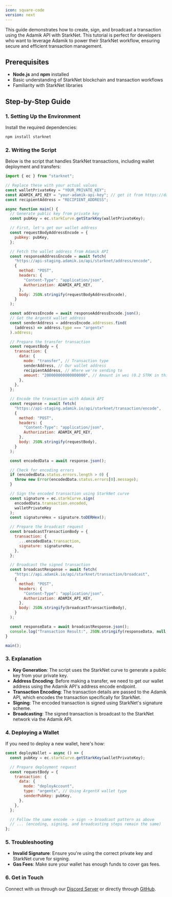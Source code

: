 ```yaml
---
icon: square-code
version: next
---
```


This guide demonstrates how to create, sign, and broadcast a transaction using the Adamik API with StarkNet. This tutorial is perfect for developers who want to leverage Adamik to power their StarkNet workflow, ensuring secure and efficient transaction management.

## Prerequisites

- **Node.js** and **npm** installed
- Basic understanding of StarkNet blockchain and transaction workflows
- Familiarity with StarkNet libraries

## Step-by-Step Guide

### 1. Setting Up the Environment

Install the required dependencies:

```bash
npm install starknet
```

### 2. Writing the Script

Below is the script that handles StarkNet transactions, including wallet deployment and transfers:

```javascript
import { ec } from "starknet";

// Replace these with your actual values
const walletPrivateKey = "YOUR_PRIVATE_KEY";
const ADAMIK_API_KEY = "your-adamik-api-key"; // get it from https://dashboard.adamik.io
const recipientAddress = "RECIPIENT_ADDRESS";

async function main() {
  // Generate public key from private key
  const pubKey = ec.starkCurve.getStarkKey(walletPrivateKey);

  // First, let's get our wallet address
  const requestBodyAddressEncode = {
    pubkey: pubKey,
  };

  // Fetch the wallet address from Adamik API
  const responseAddressEncode = await fetch(
    "https://api-staging.adamik.io/api/starknet/address/encode",
    {
      method: "POST",
      headers: {
        "Content-Type": "application/json",
        Authorization: ADAMIK_API_KEY,
      },
      body: JSON.stringify(requestBodyAddressEncode),
    }
  );

  const addressEncode = await responseAddressEncode.json();
  // Get the ArgentX wallet address
  const senderAddress = addressEncode.addresses.find(
    (address) => address.type === "argentx"
  ).address;

  // Prepare the transfer transaction
  const requestBody = {
    transaction: {
      data: {
        mode: "transfer", // Transaction type
        senderAddress, // Our wallet address
        recipientAddress, // Where we're sending to
        amount: "200000000000000000", // Amount in wei (0.2 STRK in this example)
      },
    },
  };

  // Encode the transaction with Adamik API
  const response = await fetch(
    "https://api-staging.adamik.io/api/starknet/transaction/encode",
    {
      method: "POST",
      headers: {
        "Content-Type": "application/json",
        Authorization: ADAMIK_API_KEY,
      },
      body: JSON.stringify(requestBody),
    }
  );

  const encodedData = await response.json();

  // Check for encoding errors
  if (encodedData.status.errors.length > 0) {
    throw new Error(encodedData.status.errors[0].message);
  }

  // Sign the encoded transaction using StarkNet curve
  const signature = ec.starkCurve.sign(
    encodedData.transaction.encoded,
    walletPrivateKey
  );
  const signatureHex = signature.toDERHex();

  // Prepare the broadcast request
  const broadcastTransactionBody = {
    transaction: {
      ...encodedData.transaction,
      signature: signatureHex,
    },
  };

  // Broadcast the signed transaction
  const broadcastResponse = await fetch(
    "https://api.adamik.io/api/starknet/transaction/broadcast",
    {
      method: "POST",
      headers: {
        "Content-Type": "application/json",
        Authorization: ADAMIK_API_KEY,
      },
      body: JSON.stringify(broadcastTransactionBody),
    }
  );

  const responseData = await broadcastResponse.json();
  console.log("Transaction Result:", JSON.stringify(responseData, null, 2));
}

main();
```

### 3. Explanation

- **Key Generation**: The script uses the StarkNet curve to generate a public key from your private key.
- **Address Encoding**: Before making a transfer, we need to get our wallet address using the Adamik API's address encode endpoint.
- **Transaction Encoding**: The transaction details are passed to the Adamik API, which encodes the transaction specifically for StarkNet.
- **Signing**: The encoded transaction is signed using StarkNet's signature scheme.
- **Broadcasting**: The signed transaction is broadcast to the StarkNet network via the Adamik API.

### 4. Deploying a Wallet

If you need to deploy a new wallet, here's how:

```javascript
const deployWallet = async () => {
  const pubKey = ec.starkCurve.getStarkKey(walletPrivateKey);

  // Prepare deployment request
  const requestBody = {
    transaction: {
      data: {
        mode: "deployAccount",
        type: "argentx", // Using ArgentX wallet type
        senderPubKey: pubKey,
      },
    },
  };

  // Follow the same encode -> sign -> broadcast pattern as above
  // ... (encoding, signing, and broadcasting steps remain the same)
};
```

### 5. Troubleshooting

- **Invalid Signature**: Ensure you're using the correct private key and StarkNet curve for signing.
- **Gas Fees**: Make sure your wallet has enough funds to cover gas fees.

### 6. Get in Touch

Connect with us through our [Discord Server](https://discord.gg/gsZJR2JfMR) or directly through [GitHub](https://github.com/AdamikHQ).
